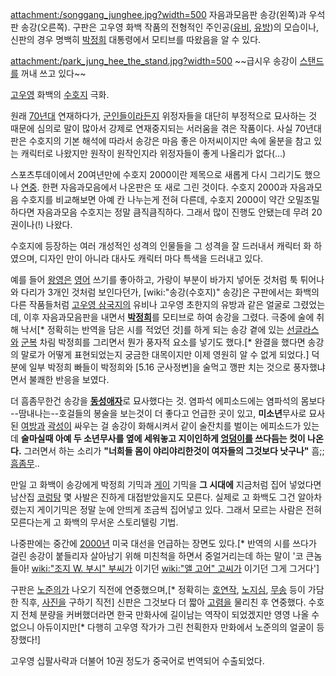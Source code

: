 attachment:/songgang_junghee.jpg?width=500
자음과모음판 송강(왼쪽)과 우석판 송강(오른쪽). 구판은 고우영 화백 작품의 전형적인 주인공([[유비]], [[유방]])의 모습이나, 신판의 경우 명백히 [[박정희]] 대통령에서 모티브를 따왔음을 알 수 있다.

attachment:/park_jung_hee_the_stand.jpg?width=500
~~급시우 송강이 [[스탠드]]를 꺼내 쓰고 있다~~ 

[[고우영]] 화백의 [[수호지]] 극화.

원래 [[70년대]] 연재하다가, [[군인]]들이라든지 위정자들을 대단히 부정적으로 묘사하는 것 때문에 심의로 말이 많아서 강제로 연재중지되는 서러움을 겪은 작품이다. 사실 70년대판은 수호지의 기본 해석에 따라서 송강은 마음 좋은 아저씨이지만 속에 울분을 참고 있는 캐릭터로 나왔지만 원작이 원작인지라 위정자들이 좋게 나올리가 없다(...)

스포츠투데이에서 20여년만에 수호지 2000이란 제목으로 새롭게 다시 그리기도 했으나 [[연중]]. 한편 자음과모음에서 나온판은 또 새로 그린 것이다. 수호지 2000과 자음과모음 수호지를 비교해보면 아예 칸 나누는게 전혀 다른데, 수호지 2000이 약간 오밀조밀하다면 자음과모음 수호지는 정말 큼직큼직하다. 그래서 많이 진행도 안됐는데 무려 20권이나(!) 나왔다.

수호지에 등장하는 여러 개성적인 성격의 인물들을 그 성격을 잘 드러내서 캐릭터 화 하였으며, 디자인 만이 아니라 대사도 캐릭터 마다 특색을 드러내고 있다.

예를 들어 [[왕영]]은 [[영어]] 쓰기를 좋아하고, 가랑이 부분이 바가지 넣어둔 것처럼 툭 튀어나와 다리가 3개인 것처럼 보인다던가, [wiki:"송강(수호지)" 송강]은 구판에서는 화백의 다른 작품들처럼 [[고우영 삼국지]]의 유비나 고우영 초한지의 유방과 같은 얼굴로 그렸었는데, 이후 자음과모음판을 내면서 '''[[박정희]]'''를 모티브로 하여 송강을 그렸다. 극중에 술에 취해 낙서[* 정확히는 반역을 담은 시를 적었던 것]를 하게 되는 송강 곁에 있는 [[선글라스]]와 [[군복]] 차림 박정희를 그리면서 뭔가 풍자적 요소를 넣기도 했다.[* 완결을 했다면 송강의 말로가 어떻게 표현되었는지 궁금한 대목이지만 이제 영원히 알 수 없게 되었다.] 덕분에 일부 박정희 빠들이 박정희와 [5.16 군사정변]을 술먹고 깽판 치는 것으로 풍자했냐면서 불쾌한 반응을 보였다. 

더 흠좀무한건 송강을 '''[[동성애자]]'''로 묘사했다는 것. 염파석 에피소드에는 염파석의 몸보다 --땀내나는--호걸들의 봉술을 보는것이 더 좋다고 언급한 곳이 있고, '''미소년'''무사로 묘사된 [[여방]]과 [[곽성]]이 싸우는 걸 송강이 화해시켜서 같이 술잔치를 벌이는 에피소드가 있는데 '''술마실때 아예 두 소년무사를 옆에 세워놓고 지이인하게 [[엉덩이]]를 쓰다듬는 컷이 나온다.''' 그러면서 하는 소리가 '''"너희들 몸이 야리야리한것이 여자들의 그것보다 낫구나"''' 흠;; [[흠좀무]].. 

만일 고 화백이 송강에게 박정희 기믹과 [[게이]] 기믹을 '''그 시대에''' 지금처럼 집어 넣었다면 남산집 [[코렁탕]] 몇 사발은 진하게 대접받았을지도 모른다. 실제로 고 화백도 그건 알아차렸는지 게이기믹은 정말 눈에 안띄게 조금씩 집어넣고 있다. 그래서 모르는 사람은 전혀 모른다는게 고 화백의 무서운 스토리텔링 기법.

나중판에는 중간에 [[2000년]] 미국 대선을 언급하는 장면도 있다.[* 반역의 시를 쓰다가 걸린 송강이 붙들리자 살아남기 위해 미친척을 하면서 중얼거리는데 하는 말이 '코 큰놈들아! [[wiki:"조지 W. 부시" 부씨]]가 이기던 [[wiki:"앨 고어" 고씨]]가 이기던 그게 그거다']

구판은 [[노준의]]가 나오기 직전에 연중했으며,[* 정확히는 [[호연작]], [[노지심]], [[무송]] 등이 가담한 직후, [[사진]]을 구하기 직전] 신판은 그것보다 더 짧아 [[고렴]]을 물리친 후 연중했다. 수호지 전체 분량을 커버했더라면 한국 만화사에 길이남는 역작이 되었겠지만 영영 나올 수 없으니 아듀이지만[* 다행히 고우영 작가가 그린 천획한자 만화에서 노준의의 얼굴이 등장했다!]

고우영 십팔사략과 더불어 10권 정도가 중국어로 번역되어 수출되었다. 

